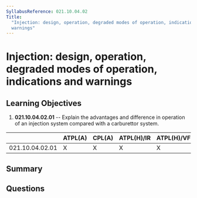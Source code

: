 ```yaml
---
SyllabusReference: 021.10.04.02
Title:
  "Injection: design, operation, degraded modes of operation, indications and
  warnings"
---
```


# Injection: design, operation, degraded modes of operation, indications and warnings

## Learning Objectives

1. **021.10.04.02.01** -- Explain the advantages and difference in operation of
   an injection system compared with a carburettor system.

|                 | ATPL(A) | CPL(A) | ATPL(H)/IR | ATPL(H)/VFR | CPL(H) | IR  | CBIR(A) |
| --------------- | ------- | ------ | ---------- | ----------- | ------ | --- | ------- |
| 021.10.04.02.01 | X       | X      | X          | X           | X      |     |         |

## Summary

## Questions
